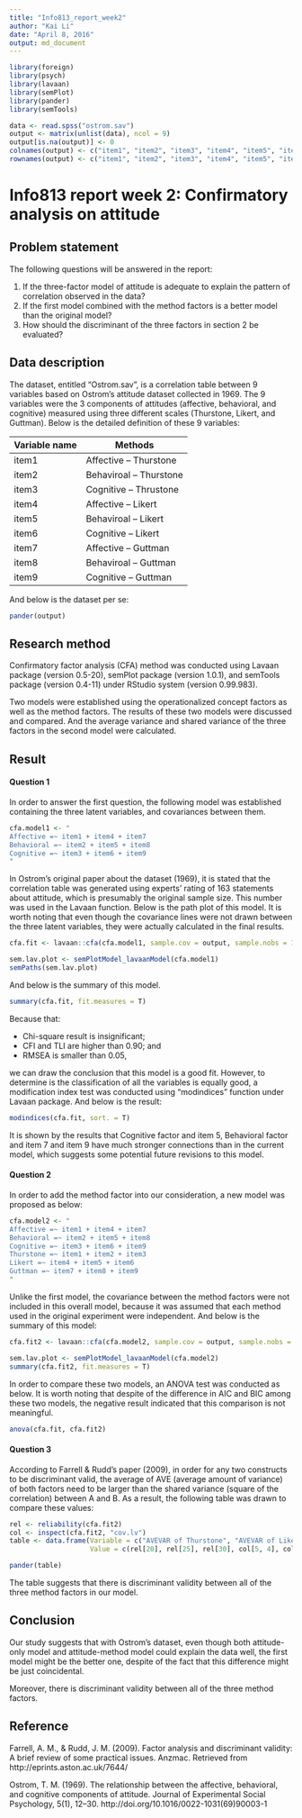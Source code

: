```yaml
---
title: "Info813_report_week2"
author: "Kai Li"
date: "April 8, 2016"
output: md_document
---
```


```r

library(foreign)
library(psych)
library(lavaan)
library(semPlot)
library(pander)
library(semTools)

data <- read.spss("ostrom.sav")
output <- matrix(unlist(data), ncol = 9)
output[is.na(output)] <- 0
colnames(output) <- c("item1", "item2", "item3", "item4", "item5", "item6", "item7", "item8", "item9")
rownames(output) <- c("item1", "item2", "item3", "item4", "item5", "item6", "item7", "item8", "item9")

```

# Info813 report week 2: Confirmatory analysis on attitude

## Problem statement

The following questions will be answered in the report:

1. If the three-factor model of attitude is adequate to explain the pattern of correlation observed in the data?
2. If the first model combined with the method factors is a better model than the original model?
3. How should the discriminant of the three factors in section 2 be evaluated?

## Data description

The dataset, entitled "Ostrom.sav", is a correlation table between 9 variables based on Ostrom's attitude dataset collected in 1969. The 9 variables were the 3 components of attitudes (affective, behavioral, and cognitive) measured using three different scales (Thurstone, Likert, and Guttman). Below is the detailed definition of these 9 variables:

Variable name | Methods
--------------|-------------------------
item1         | Affective -- Thurstone
item2         | Behaviroal -- Thurstone
item3         | Cognitive -- Thrustone
item4         | Affective -- Likert
item5         | Behaviroal -- Likert
item6         | Cognitive -- Likert
item7         | Affective -- Guttman
item8         | Behaviroal -- Guttman
item9         | Cognitive -- Guttman

And below is the dataset per se:

``` R

pander(output)

```

## Research method

Confirmatory factor analysis (CFA) method was conducted using Lavaan package (version 0.5-20), semPlot package (version 1.0.1), and semTools package (version 0.4-11) under RStudio system (version 0.99.983).

Two models were established using the operationalized concept factors as well as the method factors. The results of these two models were discussed and compared. And the average variance and shared variance of the three factors in the second model were calculated.

## Result

#### Question 1

In order to answer the first question, the following model was established containing the three latent variables, and covariances between them.

``` R

cfa.model1 <- "
Affective =~ item1 + item4 + item7
Behavioral =~ item2 + item5 + item8
Cognitive =~ item3 + item6 + item9
"

```

In Ostrom's original paper about the dataset (1969), it is stated that the correlation table was generated using experts' rating of 163 statements about attitude, which is presumably the original sample size. This number was used in the Lavaan function. Below is the path plot of this model. It is worth noting that even though the covariance lines were not drawn between the three latent variables, they were actually calculated in the final results.

``` R

cfa.fit <- lavaan::cfa(cfa.model1, sample.cov = output, sample.nobs = 163)

sem.lav.plot <- semPlotModel_lavaanModel(cfa.model1)
semPaths(sem.lav.plot)

```

And below is the summary of this model.

``` R

summary(cfa.fit, fit.measures = T)

```

Because that:

- Chi-square result is insignificant;
- CFI and TLI are higher than 0.90; and
- RMSEA is smaller than 0.05,

we can draw the conclusion that this model is a good fit. However, to determine is the classification of all the variables is equally good, a modification index test was conducted using "modindices" function under Lavaan package. And below is the result:

``` R

modindices(cfa.fit, sort. = T)

```

It is shown by the results that Cognitive factor and item 5, Behavioral factor and item 7 and item 9 have much stronger connections than in the current model, which suggests some potential future revisions to this model.

#### Question 2

In order to add the method factor into our consideration, a new model was proposed as below:

``` R

cfa.model2 <- "
Affective =~ item1 + item4 + item7
Behavioral =~ item2 + item5 + item8
Cognitive =~ item3 + item6 + item9
Thurstone =~ item1 + item2 + item3
Likert =~ item4 + item5 + item6
Guttman =~ item7 + item8 + item9
"

```

Unlike the first model, the covariance between the method factors were not included in this overall model, because it was assumed that each method used in the original experiment were independent. And below is the summary of this model:

``` R

cfa.fit2 <- lavaan::cfa(cfa.model2, sample.cov = output, sample.nobs = 163, std.lv = T)

sem.lav.plot <- semPlotModel_lavaanModel(cfa.model2)
summary(cfa.fit2, fit.measures = T)

```

In order to compare these two models, an ANOVA test was conducted as below. It is worth noting that despite of the difference in AIC and BIC among these two models, the negative result indicated that this comparison is not meaningful.

``` R

anova(cfa.fit, cfa.fit2)

```

#### Question 3

According to Farrell & Rudd's paper (2009), in order for any two constructs to be discriminant valid, the average of AVE (average amount of variance) of both factors need to be larger than the shared variance (square of the correlation) between A and B. As a result, the following table was drawn to compare these values:

``` R

rel <- reliability(cfa.fit2)
col <- inspect(cfa.fit2, "cov.lv")
table <- data.frame(Variable = c("AVEVAR of Thurstone", "AVEVAR of Likert", "AVEVAR of Guttman", "Thurstone_Likert", "Thurstone_Guttman", "Likert_Guttman"), 
                    Value = c(rel[20], rel[25], rel[30], col[5, 4], col[6, 4], col[6, 5]))

pander(table)

```

The table suggests that there is discriminant validity between all of the three method factors in our model.

## Conclusion

Our study suggests that with Ostrom's dataset, even though both attitude-only model and attitude-method model could explain the data well, the first model might be the better one, despite of the fact that this difference might be just coincidental. 

Moreover, there is discriminant validity between all of the three method factors.

## Reference

Farrell, A. M., & Rudd, J. M. (2009). Factor analysis and discriminant validity: A brief review of some practical issues. Anzmac. Retrieved from http://eprints.aston.ac.uk/7644/

Ostrom, T. M. (1969). The relationship between the affective, behavioral, and cognitive components of attitude. Journal of Experimental Social Psychology, 5(1), 12–30. http://doi.org/10.1016/0022-1031(69)90003-1

